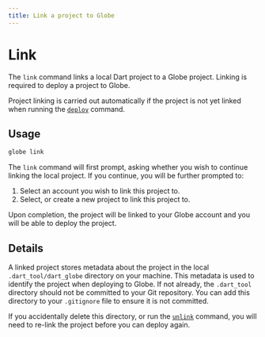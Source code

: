 ```yaml
---
title: Link a project to Globe
---
```


# Link

The `link` command links a local Dart project to a Globe project. Linking is required to deploy a project to Globe.

Project linking is carried out automatically if the project is not yet linked when running the [`deploy`](/cli/commands/deploy) command.

## Usage

```bash
globe link
```

The `link` command will first prompt, asking whether you wish to continue linking the local project. If you continue, you will be further prompted to:

1. Select an account you wish to link this project to.
2. Select, or create a new project to link this project to.

Upon completion, the project will be linked to your Globe account and you will be able to deploy the project.

## Details

A linked project stores metadata about the project in the local `.dart_tool/dart_globe` directory on your machine. This metadata is used to identify the project when deploying to Globe. If not already,
the `.dart_tool` directory should not be committed to your Git repository. You can add this directory to your `.gitignore` file to ensure it is not committed.

If you accidentally delete this directory, or run the [`unlink`](/cli/commands/unlink) command, you will need to re-link the project before you can deploy again.
